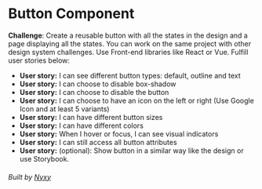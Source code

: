 
<Meta title="Introduction" />

# Button Component

<b>Challenge</b>: Create a reusable button with all the states in the design and a page displaying all the states. You can work on the same project with other design system challenges. Use Front-end libraries like React or Vue. Fulfill user stories below:
- **User story:** I can see different button types: default, outline and text
- **User story:** I can choose to disable box-shadow
- **User story:** I can choose to disable the button
- **User story:** I can choose to have an icon on the left or right (Use Google Icon and at least 5 variants)
- **User story:** I can have different button sizes
- **User story:** I can have different colors
- **User story:** When I hover or focus, I can see visual indicators
- **User story:** I can still access all button attributes
- **User story:** (optional): Show button in a similar way like the design or use Storybook.

###### Built by [Nyxy](https://github.com/CyNyxy)